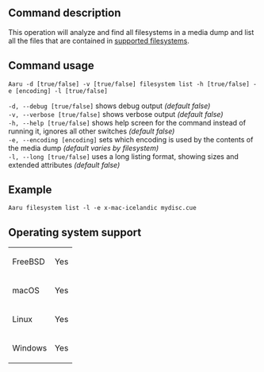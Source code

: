 ==Command description==
This operation will analyze and find all filesystems in a media dump and list all the files that are contained in [[Filesystems-recognized-by-Aaru.md|supported filesystems]].

==Command usage==
<code>Aaru -d [true/false] -v [true/false] filesystem list -h [true/false] -e [encoding] -l [true/false]</code> 

<code>-d, --debug [true/false]</code> shows debug output ''(default false)''<br />
<code>-v, --verbose [true/false]</code> shows verbose output ''(default false)''<br />
<code>-h, --help [true/false]</code> shows help screen for the command instead of running it, ignores all other switches ''(default false)''<br />
<code>-e, --encoding [encoding]</code> sets which encoding is used by the contents of the media dump ''(default varies by filesystem)''<br />
<code>-l, --long [true/false]</code> uses a long listing format, showing sizes and extended attributes ''(default false)''<br />

==Example==
<code>Aaru filesystem list -l -e x-mac-icelandic mydisc.cue</code>

==Operating system support==
{|
| FreeBSD
| Yes
|-
| macOS
| Yes
|-
| Linux
| Yes
|-
| Windows
| Yes
|}
